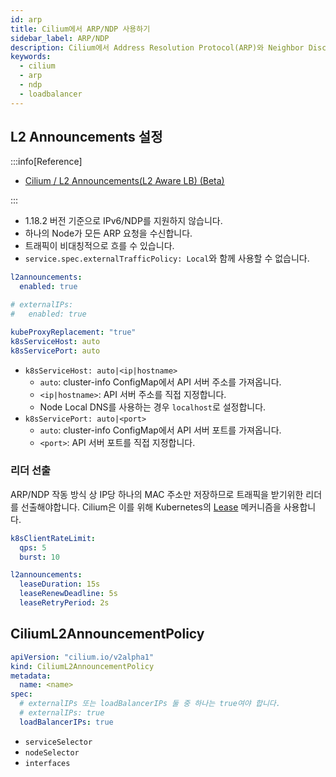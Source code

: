 ```yaml
---
id: arp
title: Cilium에서 ARP/NDP 사용하기
sidebar_label: ARP/NDP
description: Cilium에서 Address Resolution Protocol(ARP)와 Neighbor Discovery Protocol(NDP) 사용하기
keywords:
  - cilium
  - arp
  - ndp
  - loadbalancer
---
```


## L2 Announcements 설정

:::info[Reference]

- [Cilium / L2 Announcements(L2 Aware LB) (Beta)](https://docs.cilium.io/en/stable/network/l2-announcements/)

:::

- 1.18.2 버전 기준으로 IPv6/NDP를 지원하지 않습니다.
- 하나의 Node가 모든 ARP 요청을 수신합니다.
- 트래픽이 비대칭적으로 흐를 수 있습니다.
- `service.spec.externalTrafficPolicy: Local`와 함께 사용할 수 없습니다.

```yaml title="cilium-values.yaml"
l2announcements:
  enabled: true

# externalIPs:
#   enabled: true

kubeProxyReplacement: "true"
k8sServiceHost: auto
k8sServicePort: auto
```

- `k8sServiceHost: auto|<ip|hostname>`
  - `auto`: cluster-info ConfigMap에서 API 서버 주소를 가져옵니다.
  - `<ip|hostname>`: API 서버 주소를 직접 지정합니다.
  - Node Local DNS를 사용하는 경우 `localhost`로 설정합니다.
- `k8sServicePort: auto|<port>`
  - `auto`: cluster-info ConfigMap에서 API 서버 포트를 가져옵니다.
  - `<port>`: API 서버 포트를 직접 지정합니다.

### 리더 선출

ARP/NDP 작동 방식 상 IP당 하나의 MAC 주소만 저장하므로 트래픽을 받기위한 리더를 선출해야합니다. Cilium은 이를 위해 Kubernetes의 [Lease](https://kubernetes.io/docs/concepts/architecture/leases/) 메커니즘을 사용합니다.

```yaml title="cilium-values.yaml"
k8sClientRateLimit:
  qps: 5
  burst: 10

l2announcements:
  leaseDuration: 15s
  leaseRenewDeadline: 5s
  leaseRetryPeriod: 2s
```

## CiliumL2AnnouncementPolicy

```yaml
apiVersion: "cilium.io/v2alpha1"
kind: CiliumL2AnnouncementPolicy
metadata:
  name: <name>
spec:
  # externalIPs 또는 loadBalancerIPs 둘 중 하나는 true여야 합니다.
  # externalIPs: true
  loadBalancerIPs: true
```

- `serviceSelector`
- `nodeSelector`
- `interfaces`
